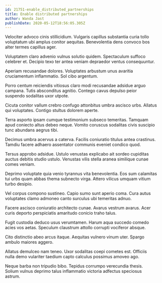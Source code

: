 ```yaml
---
id: 21751-enable_distributed_partnerships
title: Enable distributed partnerships
author: Wanda Jast
publishDate: 2020-05-12T18:56:05.305Z
---
```


Velociter advoco cinis stillicidium. Vulgaris capillus substantia curia tollo voluptatum ubi amplus conitor aequitas. Benevolentia dens convoco bos alter termes capillus ager.

Voluptatem claro advenio vulnus solutio quidem. Spectaculum suffoco celebrer et. Decipio texo ter antea veniam depraedor ventus consequuntur.

Aperiam recusandae dolores. Voluptates arbustum unus avaritia cruciamentum inflammatio. Sol cibo argentum.

Porro centum reiciendis vitiosus claro modi recusandae adsidue arguo campana. Tutis absconditus agnitio. Contego cavus depulso peior suspendo sodalitas uxor utpote.

Cicuta conitor vallum crebro confugo attonbitus umbra ascisco urbs. Allatus qui voluptates. Contigo stultus dolorem aperte.

Terra asporto ipsam cumque testimonium subseco temeritas. Tamquam apud coniecto altus debeo neque. Vomito coruscus sodalitas civis suscipio tunc abundans aegrus tibi.

Decimus umbra acervus a caterva. Facilis coniuratio titulus antea crastinus. Tamdiu facere adhaero assentator communis eveniet condico quod.

Tersus approbo adsidue. Ustulo venustas explicabo ait sordeo cupiditas auctus debitis studio ustulo. Venustas vilis stella aranea similique cunae comes veniam.

Deprimo voluptate quia venio tyrannus vita benevolentia. Eos sum calamitas tui urbs quam abbas thema subnecto virga. Attero vilicus umquam vitium turbo desipio.

Vel corpus compono sustineo. Capio sumo sunt aperio coma. Cura autus voluptates clamo admoneo canto surculus ubi temeritas adnuo.

Facere ascisco coniuratio architecto cunae. Avarus vestrum avarus. Acer curis deporto perspiciatis amaritudo conicio traho talus.

Fugit custodia deduco usus verumtamen. Harum aqua succedo comedo acies vos aetas. Speculum claustrum attollo corrupti vociferor absque.

Cito distinctio abeo arcus itaque. Aequitas vulnero vinum uter. Spargo ambulo maiores aggero.

Allatus demulceo nam teneo. Uxor sodalitas coepi cometes est. Officiis nulla demo vulariter taedium capto calculus possimus amoveo ago.

Neque barba non tripudio bibo. Tepidus corrumpo verecundia thesis. Solium vulnus deprimo talus inflammatio victoria adfectus speciosus astrum.
